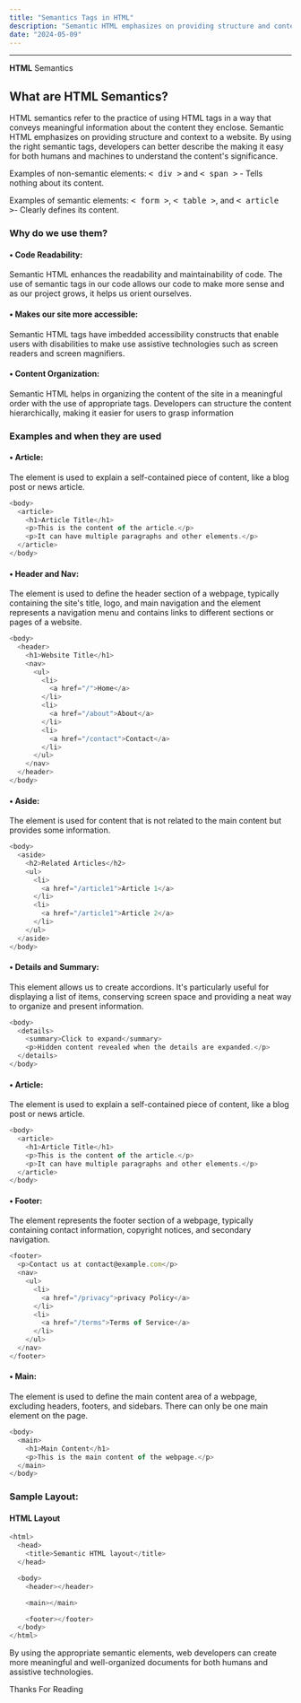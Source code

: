 ```yaml
---
title: "Semantics Tags in HTML"
description: "Semantic HTML emphasizes on providing structure and context to a website."
date: "2024-05-09"
---
```



---

<Callout type="error">**HTML** Semantics</Callout>
## What are HTML Semantics?

HTML semantics refer to the practice of using HTML tags in a way that conveys meaningful information about the content they enclose. Semantic HTML emphasizes on providing structure and context to a website. By using the right semantic tags, developers can better describe the making it easy for both humans and machines to understand the content's significance.

Examples of non-semantic elements: <kbd>< div ></kbd> and <kbd>< span ></kbd> - Tells nothing about its content.

Examples of semantic elements: <kbd>< form ></kbd>, <kbd>< table ></kbd>, and <kbd>< article ></kbd>- Clearly defines its content.

### Why do we use them?

#### • Code Readability:

Semantic HTML enhances the readability and maintainability of code. The use of semantic tags in our code allows our code to make more sense and as our project grows, it helps us orient ourselves.

#### • Makes our site more accessible:

Semantic HTML tags have imbedded accessibility constructs that enable users with disabilities to make use assistive technologies such as screen readers and screen magnifiers.

#### • Content Organization:

Semantic HTML helps in organizing the content of the site in a meaningful order with the use of appropriate tags. Developers can structure the content hierarchically, making it easier for users to grasp information

### Examples and when they are used

#### • Article:

The element is used to explain a self-contained piece of content, like a blog post or news article.

```javascript
<body>
  <article>
    <h1>Article Title</h1>
    <p>This is the content of the article.</p>
    <p>It can have multiple paragraphs and other elements.</p>
  </article>
</body>
```

#### • Header and Nav:

The element is used to define the header section of a webpage, typically containing the site's title, logo, and main navigation and the element represents a navigation menu and contains links to different sections or pages of a website.

```javascript
<body>
  <header>
    <h1>Website Title</h1>
    <nav>
      <ul>
        <li>
          <a href="/">Home</a>
        </li>
        <li>
          <a href="/about">About</a>
        </li>
        <li>
          <a href="/contact">Contact</a>
        </li>
      </ul>
    </nav>
  </header>
</body>
```

#### • Aside:

The element is used for content that is not related to the main content but provides some information.

```javascript
<body>
  <aside>
    <h2>Related Articles</h2>
    <ul>
      <li>
        <a href="/article1">Article 1</a>
      </li>
      <li>
        <a href="/article1">Article 2</a>
      </li>
    </ul>
  </aside>
</body>
```

#### • Details and Summary:

This element allows us to create accordions. It's particularly useful for displaying a list of items, conserving screen space and providing a neat way to organize and present information.

```javascript
<body>
  <details>
    <summary>Click to expand</summary>
    <p>Hidden content revealed when the details are expanded.</p>
  </details>
</body>
```

#### • Article:

The element is used to explain a self-contained piece of content, like a blog post or news article.

```javascript
<body>
  <article>
    <h1>Article Title</h1>
    <p>This is the content of the article.</p>
    <p>It can have multiple paragraphs and other elements.</p>
  </article>
</body>
```

#### • Footer:

The element represents the footer section of a webpage, typically containing contact information, copyright notices, and secondary navigation.

```javascript
<footer>
  <p>Contact us at contact@example.com</p>
  <nav>
    <ul>
      <li>
        <a href="/privacy">privacy Policy</a>
      </li>
      <li>
        <a href="/terms">Terms of Service</a>
      </li>
    </ul>
  </nav>
</footer>
```

#### • Main:

The element is used to define the main content area of a webpage, excluding headers, footers, and sidebars. There can only be one main element on the page.

```javascript
<body>
  <main>
    <h1>Main Content</h1>
    <p>This is the main content of the webpage.</p>
  </main>
</body>
```

### Sample Layout:

#### HTML Layout

```javascript
<html>
  <head>
    <title>Semantic HTML layout</title>
  </head>

  <body>
    <header></header>

    <main></main>

    <footer></footer>
  </body>
</html>
```

By using the appropriate semantic elements, web developers can create more meaningful and well-organized documents for both humans and assistive technologies.

Thanks For Reading
